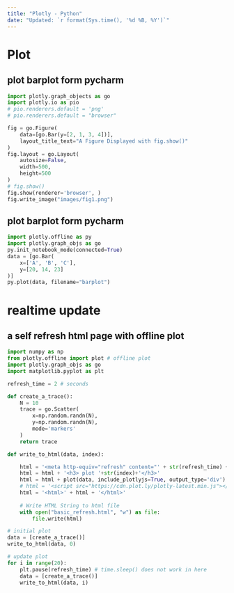 ```yaml
---
title: "Plotly - Python"
date: "Updated: `r format(Sys.time(), '%d %B, %Y')`"
---
```


# Plot

## plot barplot form pycharm 
```python
import plotly.graph_objects as go
import plotly.io as pio
# pio.renderers.default = 'png'
# pio.renderers.default = "browser"

fig = go.Figure(
    data=[go.Bar(y=[2, 1, 3, 4])],
    layout_title_text="A Figure Displayed with fig.show()"
)
fig.layout = go.Layout(
    autosize=False,
    width=500,
    height=500
)
# fig.show()
fig.show(renderer='browser', )
fig.write_image("images/fig1.png")
```

## plot barplot form pycharm 
```python
import plotly.offline as py
import plotly.graph_objs as go
py.init_notebook_mode(connected=True)
data = [go.Bar(
    x=['A', 'B', 'C'],
    y=[20, 14, 23]
)]
py.plot(data, filename="barplot")
```

# realtime update
## a self refresh html page with offline plot

```python
import numpy as np
from plotly.offline import plot # offline plot
import plotly.graph_objs as go
import matplotlib.pyplot as plt

refresh_time = 2 # seconds

def create_a_trace():
    N = 10
    trace = go.Scatter(
        x=np.random.randn(N),
        y=np.random.randn(N),
        mode='markers'
    )
    return trace

def write_to_html(data, index):

    html = '<meta http-equiv="refresh" content="' + str(refresh_time) + '" >' # add auto refresh html meta data
    html = html + '<h3> plot '+str(index)+'</h3>'
    html = html + plot(data, include_plotlyjs=True, output_type='div')
    # html = '<script src="https://cdn.plot.ly/plotly-latest.min.js"></script>' + html
    html = '<html>' + html + '</html>'
    
    # Write HTML String to html file
    with open("basic_refresh.html", "w") as file:
        file.write(html)

# initial plot
data = [create_a_trace()]
write_to_html(data, 0)

# update plot
for i in range(20):
    plt.pause(refresh_time) # time.sleep() does not work in here
    data = [create_a_trace()]
    write_to_html(data, i)
```

